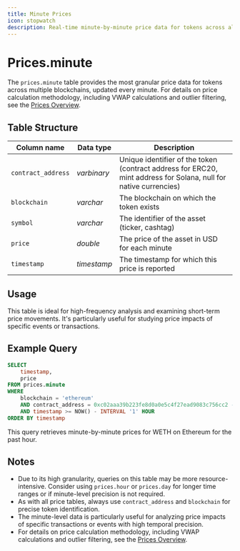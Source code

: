 ```yaml
---
title: Minute Prices
icon: stopwatch
description: Real-time minute-by-minute price data for tokens across all supported blockchains
---
```


# Prices.minute

The `prices.minute` table provides the most granular price data for tokens across multiple blockchains, updated every minute.
For details on price calculation methodology, including VWAP calculations and outlier filtering, see the [Prices Overview](/data-catalog/curated/prices/overview#methodology).
## Table Structure

| Column name        | Data type   | Description                                   |
| ------------------ | ----------- | --------------------------------------------- |
| `contract_address` | _varbinary_ | Unique identifier of the token (contract address for ERC20, mint address for Solana, null for native currencies) |
| `blockchain`       | _varchar_   | The blockchain on which the token exists      |
| `symbol`           | _varchar_   | The identifier of the asset (ticker, cashtag) |
| `price`            | _double_    | The price of the asset in USD for each minute |
| `timestamp`        | _timestamp_ | The timestamp for which this price is reported |

## Usage

This table is ideal for high-frequency analysis and examining short-term price movements. It's particularly useful for studying price impacts of specific events or transactions.

## Example Query

```sql
SELECT
    timestamp,
    price
FROM prices.minute
WHERE
    blockchain = 'ethereum'
    AND contract_address = 0xc02aaa39b223fe8d0a0e5c4f27ead9083c756cc2 -- WETH
    AND timestamp >= NOW() - INTERVAL '1' HOUR
ORDER BY timestamp
```

This query retrieves minute-by-minute prices for WETH on Ethereum for the past hour.

## Notes

- Due to its high granularity, queries on this table may be more resource-intensive. Consider using `prices.hour` or `prices.day` for longer time ranges or if minute-level precision is not required.
- As with all price tables, always use `contract_address` and `blockchain` for precise token identification.
- The minute-level data is particularly useful for analyzing price impacts of specific transactions or events with high temporal precision.
- For details on price calculation methodology, including VWAP calculations and outlier filtering, see the [Prices Overview](/data-catalog/curated/prices/overview#methodology).
